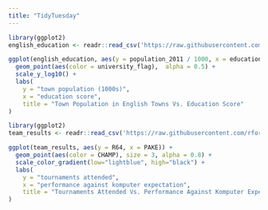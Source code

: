 ```yaml
---
title: "TidyTuesday"
---
```



```r
library(ggplot2)
english_education <- readr::read_csv('https://raw.githubusercontent.com/rfordatascience/tidytuesday/master/data/2024/2024-01-23/english_education.csv')

ggplot(english_education, aes(y = population_2011 / 1000, x = education_score)) +
  geom_point(aes(color = university_flag),  alpha = 0.5) +
  scale_y_log10() +
  labs(
    y = "town population (1000s)",
    x = "education score",
    title = "Town Population in English Towns Vs. Education Score"
)
```


```r
library(ggplot2)
team_results <- readr::read_csv('https://raw.githubusercontent.com/rfordatascience/tidytuesday/master/data/2024/2024-03-26/team-results.csv')

ggplot(team_results, aes(y = R64, x = PAKE)) +
  geom_point(aes(color = CHAMP), size = 3, alpha = 0.8) +
  scale_color_gradient(low="lightblue", high="black") +
  labs(
    y = "tournaments attended",
    x = "performance against komputer expectation",
    title = "Tournaments Attended Vs. Performance Against Komputer Expectation"
)
```